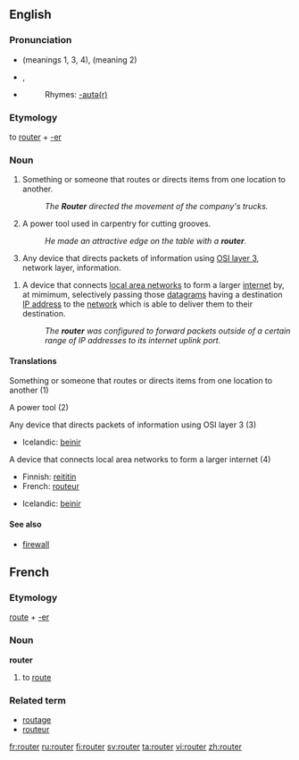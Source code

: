==English==

===Pronunciation===
*{{IPA|/'ɹu:tə/}} (meanings 1, 3, 4), {{IPA|/'ɹaʊtə/}} (meaning 2) {{italbrac|UK}}
*{{IPA|/'ɹaʊtɚr/}}, {{SAMPA|/raUt3r/}} {{italbrac|US}}
*{{audio|en-uk-router.ogg|Audio (UK)}}
*:Rhymes: [[Rhymes:English:-aʊtə(r)|-aʊtə(r)]]

===Etymology===
to [[route#Verb|router]] + [[-er]]

===Noun===
{{en-noun}}

# Something or someone that routes or directs items from one location to another.
#: ''The '''Router''' directed the movement of the company's trucks.''
# A power tool used in carpentry for cutting grooves.
#: ''He made an attractive edge on the table with a '''router'''.''
# {{cattag|Communications}} Any device that directs packets of information using [[OSI layer 3]], network layer, information.
{{wikipedia}}
# {{internet}} A device that connects [[LAN|local area networks]] to form a larger [[internet]] by, at mimimum, selectively passing those [[datagram]]s having a destination [[IP address]] to the [[network]] which is able to deliver them to their destination.
#: ''The '''router''' was configured to forward packets outside of a certain range of IP addresses to its internet uplink port.''

====Translations====
;Something or someone that routes or directs items from one location to another (1)
{{top}}
{{mid}}
{{bottom}}

;A power tool (2)
{{top}}
{{mid}}
{{bottom}}

;Any device that directs packets of information using OSI layer 3 (3)
{{top}}
*Icelandic: [[beinir]] {{m}}
{{mid}}
{{bottom}}

;A device that connects local area networks to form a larger internet (4)
{{top}}
*Finnish: [[reititin]]
*French: [[routeur]]
{{mid}}
*Icelandic: [[beinir]] {{m}}
{{bottom}}

====See also====
{{wikipedia|wood router}}
* {{Internet}} [[firewall]]

==French==
===Etymology===
[[route]] + [[-er#French|-er]]

===Noun===
'''router'''
# to [[route#Verb|route]]

===Related term===
*[[routage]]
*[[routeur]]

[[fr:router]]
[[ru:router]]
[[fi:router]]
[[sv:router]]
[[ta:router]]
[[vi:router]]
[[zh:router]]
